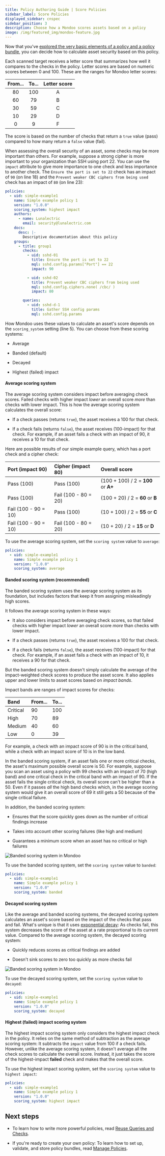 ```yaml
---
title: Policy Authoring Guide | Score Policies
sidebar_label: Score Policies
displayed_sidebar: cnspec
sidebar_position: 3
description: Choose how a Mondoo scores assets based on a policy
image: /img/featured_img/mondoo-feature.jpg
---
```


Now that you've [explored the very basic elements of a policy and a policy bundle](/cnspec/cnspec-policies/write/simple/), you can decide how to calculate asset security based on this policy.

Each scanned target receives a letter score that summarizes how well it compares to the checks in the policy. Letter scores are based on numeric scores between 0 and 100. These are the ranges for Mondoo letter scores:

| From... | To... | Letter score |
|:-------:|:-----:|:------------:|
| 80      | 100   | A            |
| 60      | 79    | B            |
| 30      | 59    | C            |
| 10      | 29    | D            |
| 0       | 9     | F            |

The score is based on the number of checks that return a `true` value (pass) compared to how many return a `false` value (fail).

When assessing the overall security of an asset, some checks may be more important than others. For example, suppose a strong cipher is more important to your organization than SSH using port 22. You can use the `impact` attribute to give more importance to one check and less importance to another check. The `Ensure the port is set to 22` check has an impact of `90` (on line 18) and the `Prevent weaker CBC ciphers from being used` check has an impact of `80` (on line 23):

```yaml showLineNumbers
policies:
  - uid: simple-example1
    name: Simple example policy 1
    version: "1.0.0"
    scoring_system: highest impact
    authors:
      - name: Lunalectric
        email: security@lunalectric.com
    docs:
      desc: |-
        Descriptive documentation about this policy
    groups:
      - title: group1
        checks:
          - uid: sshd-01
            title: Ensure the port is set to 22
            mql: sshd.config.params["Port"] == 22
            impact: 90

          - uid: sshd-02
            title: Prevent weaker CBC ciphers from being used
            mql: sshd.config.ciphers.none( /cbc/ )
            impact: 80

        queries:
          - uid: sshd-d-1
            title: Gather SSH config params
            mql: sshd.config.params
```

How Mondoo uses these values to calculate an asset's score depends on the `scoring_system` setting (line 5). You can choose from these scoring systems:

- Average

- Banded (default)

- Decayed

- Highest (failed) impact

#### Average scoring system

The average scoring system considers impact before averaging check scores. Failed checks with higher impact _lower_ an overall score _more_ than checks with lower impact. This is how the average scoring system calculates the overall score:

- If a check passes (returns `true`), the asset receives a 100 for that check.

- If a check fails (returns `false`), the asset receives (100-impact) for that check. For example, if an asset fails a check with an impact of 90, it receives a 10 for that check.

Here are possible results of our simple example query, which has a port check and a cipher check:

| Port (impact 90)     | Cipher (impact 80)   | Overall score                       |
| :------------------- | :------------------- | :---------------------------------- |
| Pass (100)           | Pass (100)           | (100 + 100) / 2 = **100** or **A+** |
| Pass (100)           | Fail (100 - 80 = 20) | (100 + 20) / 2 = **60** or **B**    |
| Fail (100 - 90 = 10) | Pass (100)           | (10 + 100) / 2 = **55** or **C**    |
| Fail (100 - 90 = 10) | Fail (100 - 80 = 20) | (10 + 20) / 2 = **15** or **D**     |

To use the average scoring system, set the `scoring system` value to `average`:

```yaml
policies:
  - uid: simple-example1
    name: Simple example policy 1
    version: "1.0.0"
    scoring_system: average
```

#### Banded scoring system (recommended)

The banded scoring system uses the average scoring system as its foundation, but includes factors that keep it from assigning misleadingly high scores.

It follows the average scoring system in these ways:

- It also considers impact before averaging check scores, so that failed checks with higher impact _lower_ an overall score _more_ than checks with lower impact.

- If a check passes (returns `true`), the asset receives a 100 for that check.

- If a check fails (returns `false`), the asset receives (100-impact) for that check. For example, if an asset fails a check with an impact of 10, it receives a 90 for that check.

But the banded scoring system doesn't simply calculate the average of the impact-weighted check scores to produce the asset score. It also applies upper and lower limits to asset scores based on _impact bands_.

Impact bands are ranges of impact scores for checks:

| Band      | From... | To... |
| :-------- | :------ | :---- |
| Critical  | 90      | 100   |
| High      | 70      | 89    |
| Medium    | 40      | 60    |
| Low       | 0       | 39    |

For example, a check with an impact score of 90 is in the critical band, while a check with an impact score of 10 is in the low band.

In the banded scoring system, if an asset fails one or more critical checks, the asset's maximum possible overall score is 50. For example, suppose you scan an asset using a policy with 99 checks with an impact of 70 (high band) and one critical check in the critical band with an impact of 90. If the asset fails the single critical check, its overall score can't be higher than a 50. Even if it passes _all_ the high band checks which, in the average scoring system would give it an overall score of 69 it still gets a 50 because of the single critical failure.

In addition, the banded scoring system:

- Ensures that the score quickly goes down as the number of critical findings increase

- Takes into account other scoring failures (like high and medium)

- Guarantees a minimum score when an asset has no critical or high failures

![Banded scoring system in Mondoo](/img/cnspec/banded-scoring.png)

To use the banded scoring system, set the `scoring system` value to `banded`:

```yaml
policies:
  - uid: simple-example1
    name: Simple example policy 1
    version: "1.0.0"
    scoring_system: banded
```

#### Decayed scoring system

Like the average and banded scoring systems, the decayed scoring system calculates an asset's score based on the impact of the checks that pass and fail. What's unique is that it uses [exponential decay](https://en.wikipedia.org/wiki/Exponential_decay): As checks fail, this system decreases the score of the asset at a rate proportional to its current value. Compared to the average scoring system, the decayed scoring system:

- Quickly reduces scores as critical findings are added

- Doesn't sink scores to zero too quickly as more checks fail

![Banded scoring system in Mondoo](/img/cnspec/decayed-scoring.png)

To use the decayed scoring system, set the `scoring system` value to `decayed`:

```yaml
policies:
  - uid: simple-example1
    name: Simple example policy 1
    version: "1.0.0"
    scoring_system: decayed
```

#### Highest (failed) impact scoring system

The highest impact scoring system only considers the highest impact check in the policy. It relies on the same method of subtraction as the average scoring system: It subtracts the `impact` value from 100 if a check fails. However, unlike the average scoring system, it doesn't average all the check scores to calculate the overall score. Instead, it just takes the score of the highest-impact **failed** check and makes that the overall score.

To use the highest impact scoring system, set the `scoring system` value to `highest impact`:

```yaml
policies:
  - uid: simple-example1
    name: Simple example policy 1
    version: "1.0.0"
    scoring_system: highest impact
```

## Next steps

- To learn how to write more powerful policies, read [Reuse Queries and Checks](/cnspec/cnspec-policies/write/reuse/).

- If you're ready to create your own policy: To learn how to set up, validate, and store policy bundles, read [Manage Policies](/cnspec/cnspec-policies/cnspec-manage-policies/).
